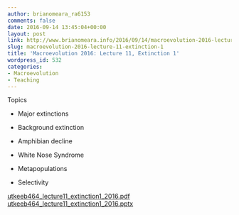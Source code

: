 ```yaml
---
author: brianomeara_ra6153
comments: false
date: 2016-09-14 13:45:04+00:00
layout: post
link: http://www.brianomeara.info/2016/09/14/macroevolution-2016-lecture-11-extinction-1/
slug: macroevolution-2016-lecture-11-extinction-1
title: 'Macroevolution 2016: Lecture 11, Extinction 1'
wordpress_id: 532
categories:
- Macroevolution
- Teaching
---
```


Topics



 	
  * Major extinctions

 	
  * Background extinction

 	
  * Amphibian decline

 	
  * White Nose Syndrome

 	
  * Metapopulations

 	
  * Selectivity


[utkeeb464_lecture11_extinction1_2016.pdf](http://brianomeara.info/wordpress_beta/wp-content/uploads/2016/09/UTKEEB464_Lecture11_Extinction1_2016.pdf) [utkeeb464_lecture11_extinction1_2016.pptx](http://brianomeara.info/wordpress_beta/wp-content/uploads/2016/09/UTKEEB464_Lecture11_Extinction1_2016.pptx)
